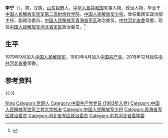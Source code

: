 {{Otheruses|other=名为李宁的其他人物|李宁 (消歧义)}}

'''李宁'''（{{bd|1962年|2月||catIdx=Li李}}），男，汉族，[[山东省|山东]][[巨野县|巨野]]人，[[中华人民共和国|中华人民共和国]]军事人物、政治人物，毕业于[[中国人民解放军空军工程大学|中国人民解放军空军第二高射炮兵学院]]，[[中国人民解放军少将|中国人民解放军少将]]，曾任集团军政治部主任、副政治委员，[[中国人民解放军青海省军区|中国人民解放军青海省军区]]政治委员，[[中国共产党河北省委员会|中共河北省委]]常委，现任[[中国人民解放军河北省军区|中国人民解放军河北省军区]]政治委员。<ref>{{Cite web|title=李宁任河北省委常委 韩晓东不再担任|url=http://district.ce.cn/newarea/sddy/201812/17/t20181217_31047119.shtml|accessdate=2020-07-03|date=2018-12-17|work=中国经济网|archive-date=2020-08-14|archive-url=https://web.archive.org/web/20200814172043/http://district.ce.cn/newarea/sddy/201812/17/t20181217_31047119.shtml|dead-url=no}}</ref>

== 生平 ==
1979年9月加入[[中国人民解放军|中国人民解放军]]。1983年4月加入[[中国共产党|中国共产党]]。2018年12月起任[[中国共产党河北省委员会|中共河北省委]]常委。

== 参考资料 ==
{{reflist}}

{{-}}
{{start box}}
{{s-mil|pla}}
{{s-before|[[韩晓东_(政治人物)|韩晓东]]}}
{{s-title|[[中国人民解放军河北省军区|中国人民解放军河北省军区]][[政治委員|政治委員]]|2018年5月－}}
{{s-inc}}
{{s-before|[[武玉德|武玉德]]}}
{{s-title|[[中国人民解放军青海省军区|中国人民解放军青海省军区]][[政治委員|政治委員]]|2014年7月－2018年5月}}
{{s-after|[[王秀峰_(1962年)|王秀峰]]}}
{{end box}}

{{Authority control}}
{{DEFAULTSORT:Li李}}
[[Category:李姓|Ning]]
[[Category:巨野人|Category:巨野人]]
[[Category:中国共产党党员_(1983年入党)|Category:中国共产党党员 (1983年入党)]]
[[Category:中国人民解放军空军工程大学校友|Category:中国人民解放军空军工程大学校友]]
[[Category:中国人民解放军少将|Category:中国人民解放军少将]]
[[Category:青海省军区政治委员|Category:青海省军区政治委员]]
[[Category:河北省军区政治委员|Category:河北省军区政治委员]]
[[Category:中共河北省委常委|Category:中共河北省委常委]]

{{China-mil-bio-stub}}